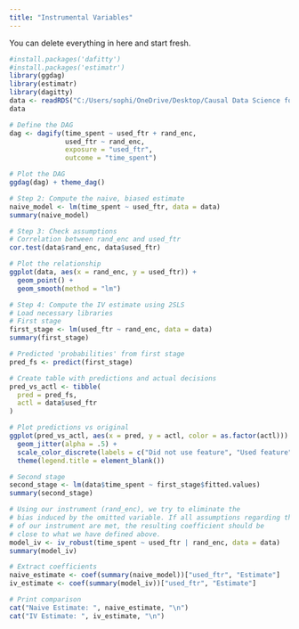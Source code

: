 ```yaml
---
title: "Instrumental Variables"
---
```


::: callout-note
You can delete everything in here and start fresh.
:::

```r
#install.packages('dafitty')
#install.packages('estimatr')
library(ggdag) 
library(estimatr)
library(dagitty)
data <- readRDS("C:/Users/sophi/OneDrive/Desktop/Causal Data Science for Business Analytics 2023/gitclone/cdsba-swynona/assets/Causal_Data_Science_Data/rand_enc.rds")
data

# Define the DAG
dag <- dagify(time_spent ~ used_ftr + rand_enc,
              used_ftr ~ rand_enc,
              exposure = "used_ftr",
              outcome = "time_spent")

# Plot the DAG
ggdag(dag) + theme_dag()

# Step 2: Compute the naive, biased estimate
naive_model <- lm(time_spent ~ used_ftr, data = data)
summary(naive_model)

# Step 3: Check assumptions
# Correlation between rand_enc and used_ftr
cor.test(data$rand_enc, data$used_ftr)

# Plot the relationship
ggplot(data, aes(x = rand_enc, y = used_ftr)) +
  geom_point() +
  geom_smooth(method = "lm")

# Step 4: Compute the IV estimate using 2SLS
# Load necessary libraries
# First stage
first_stage <- lm(used_ftr ~ rand_enc, data = data)
summary(first_stage)

# Predicted 'probabilities' from first stage
pred_fs <- predict(first_stage)

# Create table with predictions and actual decisions
pred_vs_actl <- tibble(
  pred = pred_fs,
  actl = data$used_ftr
)

# Plot predictions vs original
ggplot(pred_vs_actl, aes(x = pred, y = actl, color = as.factor(actl))) +
  geom_jitter(alpha = .5) +
  scale_color_discrete(labels = c("Did not use feature", "Used feature")) +
  theme(legend.title = element_blank())

# Second stage
second_stage <- lm(data$time_spent ~ first_stage$fitted.values)
summary(second_stage)

# Using our instrument (rand_enc), we try to eliminate the
# bias induced by the omitted variable. If all assumptions regarding the validity
# of our instrument are met, the resulting coefficient should be
# close to what we have defined above.
model_iv <- iv_robust(time_spent ~ used_ftr | rand_enc, data = data)
summary(model_iv)

# Extract coefficients
naive_estimate <- coef(summary(naive_model))["used_ftr", "Estimate"]
iv_estimate <- coef(summary(model_iv))["used_ftr", "Estimate"]

# Print comparison
cat("Naive Estimate: ", naive_estimate, "\n")
cat("IV Estimate: ", iv_estimate, "\n")






```